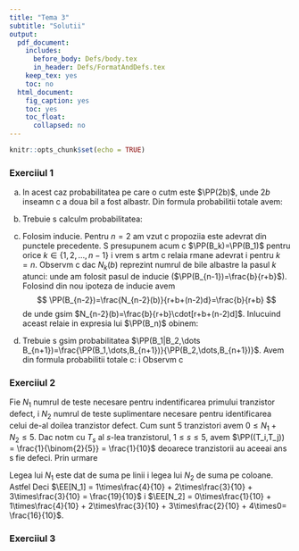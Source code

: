 ```yaml
---
title: "Tema 3"
subtitle: "Solutii"
output:
  pdf_document:
    includes:
      before_body: Defs/body.tex
      in_header: Defs/FormatAndDefs.tex
    keep_tex: yes
    toc: no
  html_document:
    fig_caption: yes
    toc: yes
    toc_float:
      collapsed: no
---
```


```r
knitr::opts_chunk$set(echo = TRUE)
```

### Exerci\c tiul 1

  a) In acest caz probabilitatea pe care o c\u aut\u am este $\PP(2b)$, unde $2b$ inseamn\u a c\u a a doua bil\u a a fost albastr\u a. Din formula probabilit\u a\c tii totale avem:
\begin{align*}
\PP(2b)&=\PP(2b|1r)\PP(r)+\PP(2b|1b)\PP(b)\\
&=\frac{b}{r+b+d}\cdot\frac{r}{r+b}+\frac{b+d}{r+b+d}\cdot\frac{b}{r+b}\\
&=\frac{b}{b+r}.
\end{align*}
  
  b) Trebuie s\u a calcul\u am probabilitatea:
\begin{align*}
\PP(1b|2b)&=\frac{\PP(2b|1b)\PP(1b)}{\PP(2b)}\\
&=\frac{\frac{b+d}{r+b+d}\cdot\frac{b}{r+b}}{\frac{b}{b+r}}=\frac{b+d}{r+b+d}.
\end{align*}
  
  c) Folosim induc\c tie. Pentru $n=2$ am v\u azut c\u a propozi\c tia este adev\u arat\u a din punctele precedente. S\u a presupunem acum c\u a $\PP(B_k)=\PP(B_1)$ pentru orice $k\in\{1,2,\dots,n-1\}$ \c si vrem s\u a ar\u at\u am c\u a rela\c tia r\u amane adev\u arat\u a \c si pentru $k=n$. Observ\u am c\u a dac\u a $N_k(b)$ reprezint\u a num\u arul de bile albastre la pasul $k$ atunci:
\begin{align*}
\PP(B_n)&=\PP(B_n|B_{n-1})\PP(B_{n-1})+\PP(B_n|B_{n-1}^c)\PP(B_{n-1}^c)\\
&=\frac{N_{n-2}(b)+d}{r+b+(n-1)d}\cdot\frac{b}{r+b}+\frac{N_{n-2}(b)}{r+b+(n-1)d}\cdot\frac{r}{r+b},
\end{align*}
unde am folosit pasul de induc\c tie ($\PP(B_{n-1})=\frac{b}{r+b}$). Folosind din nou ipoteza de induc\c tie avem
$$
\PP(B_{n-2})=\frac{N_{n-2}(b)}{r+b+(n-2)d}=\frac{b}{r+b}
$$
de unde g\u asim $N_{n-2}(b)=\frac{b}{r+b}\cdot[r+b+(n-2)d]$. Inlucuind aceast\u a rela\c tie in expresia lui $\PP(B_n)$ ob\c tinem:
\begin{align*}
\PP(B_n)&=\frac{N_{n-2}(b)(b+r)+bd}{(b+r)[r+b+(n-1)d]}\\
&=\frac{\frac{b}{r+b}\cdot[r+b+(n-2)d](b+r)+bd}{(b+r)[r+b+(n-1)d]}\\
&=\frac{b[r+b+(n-1)d]}{(b+r)[r+b+(n-1)d]}=\frac{b}{b+r}=\PP(B_1).
\end{align*}
  
  d) Trebuie s\u a g\u asim probabilitatea $\PP(B_1|B_2,\dots B_{n+1})=\frac{\PP(B_1,\dots,B_{n+1})}{\PP(B_2,\dots,B_{n+1})}$. Avem din formula probabilit\u a\c tii totale c\u a:
\begin{align*}
\PP(B_1,\dots,B_{n+1})&=\PP(B_{n+1}|B_1,\dots,B_n)\PP(B_n|B_1,\dots,B_{n-1})\dots\PP(B_2|B_1)\PP(B_1)\\
&=\frac{b+nd}{b+r+nd}\cdot\frac{b+(n-1)d}{b+r+(n-1)d}\dots\frac{b+d}{b+r+d}\cdot\frac{b}{b+r}\\
&=\frac{b(b+d)\dots(b+nd)}{(b+r)(b+r+d)\dots(b+r+nd)}
\end{align*}
\c si
\begin{align*}
\PP(B_2,\dots,B_{n+1})&=\PP(B_1,B_2,\dots,B_{n+1})+\PP(B_1^c,B_2,\dots,B_{n+1})\\
&=\PP(B_{n+1}|B_1,\dots,B_n)\PP(B_n|B_1,\dots,B_{n-1})\dots\PP(B_2|B_1)\PP(B_1)+\\
&+\PP(B_{n+1}|B_1^c,\dots,B_n)\PP(B_n|B_1^c,\dots,B_{n-1})\dots\PP(B_2|B_1^c)\PP(B_1^c)\\
&=\frac{b+nd}{b+r+nd}\cdot\frac{b+(n-1)d}{b+r+(n-1)d}\dots\frac{b+d}{b+r+d}\cdot\frac{b}{b+r}+\\
&+\frac{b+(n-1)d}{b+r+nd}\dots\frac{b}{b+r+d}\cdot\frac{r}{b+r}\\
&=\frac{b(b+d)\dots[b+(n-1)d](b+r+nd)}{(b+r)(b+r+d)\dots(b+r+nd)}.
\end{align*}
Observ\u am c\u a
\begin{align*}
\PP(B_1|B_2,\dots,B_{n+1})&=\frac{\PP(B_1,\dots,B_{n+1})}{\PP(B_2,\dots,B_{n+1})}\\
&=\frac{\frac{b(b+d)\dots(b+nd)}{(b+r)(b+r+d)\dots(b+r+nd)}}{\frac{b(b+d)\dots[b+(n-1)d](b+r+nd)}{(b+r)(b+r+d)\dots(b+r+nd)}}\\
&=\frac{b+nd}{b+r+nd}\to 1.
\end{align*}

### Exerci\c tiul 2
Fie $N_1$ num\u arul de teste necesare pentru indentificarea primului tranzistor defect, \c si $N_2$ num\u arul de teste suplimentare necesare pentru identificarea celui de-al doilea tranzistor defect. Cum sunt $5$ tranzistori avem $0\leq N_1+N_2\leq 5$. Dac\u a not\u am cu $T_s$ al $s$-lea tranzistorul, $1\leq s\leq 5$, avem $\PP((T_i,T_j)) = \frac{1}{\binom{2}{5}} = \frac{1}{10}$ deoarece tranzistorii au aceea\c si \c sans\u a s\u a fie defec\c ti. Prin urmare
\begin{align*}
    \PP(N_1=1,N_2=1) &= \PP((T_1,T_2)) = \frac{1}{10},\\
    \PP(N_1=1,N_2=2) &= \PP((T_1,T_3)) = \frac{1}{10},\\
    \PP(N_1=1,N_2=3) &= \PP((T_1,T_4)\cup(T_1,T_5)) = \frac{2}{10},\, (\mbox{$N_1=1$ \c si $2$, $3$, $4^e$ OK deci $5$ e defect})\\
    \PP(N_1=2,N_2=1) &= \PP((T_2,T_3)) = \frac{1}{10},\\
    \PP(N_1=2,N_2=2) &= \PP((T_2,T_4)\cup(T_2,T_5)) = \frac{2}{10},\, (\mbox{$N_1=2$ \c si $N_2=2$ sau $4$ sau $5$ defecte})\\
    \PP(N_1=3,N_2=1) &= \PP((T_3,T_4)\cup(T_3,T_5)) = \frac{2}{10},\, (\mbox{$N_1=3$ \c si $N_2=1$ sau $4$ sau $5$ defecte})\\
    \PP(N_1=3,N_2=0) &= \PP((T_4,T_5)) = \frac{1}{10},\, (\mbox{$N_1=3$ \c si primele $3$ OK atunci $4$ \c si $5^e$ defecte})
\end{align*}

\begin{center}
\begin{tabular}{c|ccccc}
\toprule
\backslashbox{$N_1$}{$N_2$}& 0 & 1 & 2 & 3 &  $\sum$\\
\midrule
1 & 0 & $\frac{1}{10}$ & $\frac{1}{10}$ & $\frac{2}{10}$ & $\frac{4}{10}$ \\
2 & 0 & $\frac{1}{10}$ & $\frac{2}{10}$ & 0 &  $\frac{3}{10}$\\
3 & $\frac{1}{10}$ & $\frac{2}{10}$ & 0 & 0 &  $\frac{3}{10}$\\
\midrule
$\sum$ & $\frac{1}{10}$  & $\frac{4}{10}$ & $\frac{3}{10}$ & $\frac{2}{10}$ &  \\
\bottomrule
\end{tabular}
\end{center}
\par\noindent
Legea lui $N_1$ este dat\u a de suma pe linii \c si legea lui $N_2$ de suma pe coloane. Astfel
\begin{equation*}
N_1\sim\left(\begin{array}{ccc}
            1 & 2 & 3 \\
            \frac{4}{10} & \frac{3}{10} & \frac{3}{10}
        \end{array}
        \right), \quad\quad
N_2\sim\left(\begin{array}{ccccc}
            0 & 1 & 2 & 3 & 4\\
            \frac{1}{10} & \frac{4}{10} & \frac{3}{10} & \frac{2}{10} & 0
        \end{array}\right).
\end{equation*}
Deci $\EE[N_1] = 1\times\frac{4}{10} + 2\times\frac{3}{10} + 3\times\frac{3}{10} = \frac{19}{10}$ \c si $\EE[N_2] = 0\times\frac{1}{10} + 1\times\frac{4}{10} + 2\times\frac{3}{10} + 3\times\frac{2}{10} + 4\times0= \frac{16}{10}$.
  
### Exerci\c tiul 3

\begin{enumerate}
\item Cum $f$ este densitate ea verific\u a rela\c tia $\iint_{\RR^2}f(x_1,x_2)\,dx_1dx_2 = 1$ deci $\iint_{\RR^2}c\1_{D(R)}(x_1,x_2)\,dx_1dx_2 = 1$ de unde $c\times(\pi R^2) = 1$ \c si $c = \frac{1}{\pi R^2}$.

\item Legile marginale ale lui $X_1$ \c si $X_2$ sunt determinate de urm\u atoarele formule: $f_{X_1}(x_1) = \int_{\RR}f(x_1,x_2)\,dx_2$ \c si $f_{X_2}(x_2) = \int_{\RR}f(x_1,x_2)\,dx_1$. Avem
    \begin{align*}
        f_{X_1}(x_1) &= \int_{\RR}f(x_1,x_2)\,dx_2 = \int_{\RR}\frac{1}{\pi R^2}\1_{D(R)}(x_1,x_2)\,dx_2\\
        &= \frac{1}{\pi R^2}\int_{\RR}\1_{[-\sqrt{R^2-x_1^2},\sqrt{R^2-x_1^2}]}(x_2)\1_{[-R,R]}(x_1)\,dx_2\\
        &= \frac{1}{\pi R^2}\1_{[-R,R]}(x_1)\int_{-\sqrt{R^2-x_1^2}}^{\sqrt{R^2-x_1^2}}\,dx_2 = \frac{2\sqrt{R^2-x_1^2}}{\pi R^2}\1_{[-R,R]}(x_1)
    \end{align*}
\c si in mod similar g\u asim 
    \begin{align*}
        f_{X_2}(x_2) &= \int_{\RR}f(x_1,x_2)\,dx_1 = \int_{\RR}\frac{1}{\pi R^2}\1_{D(R)}(x_1,x_2)\,dx_1\\
        &= \frac{1}{\pi R^2}\int_{\RR}\1_{[-\sqrt{R^2-x_2^2},\sqrt{R^2-x_2^2}]}(x_1)\1_{[-R,R]}(x_2)\,dx_1\\
        &= \frac{1}{\pi R^2}\1_{[-R,R]}(x_2)\int_{-\sqrt{R^2-x_2^2}}^{\sqrt{R^2-x_2^2}}\,dx_1 = \frac{2\sqrt{R^2-x_2^2}}{\pi R^2}\1_{[-R,R]}(x_2).
    \end{align*}
\item Observ\u am c\u a distan\c ta de la punctul $(X_1,X_2)$ la $(0,0)$ este $L = \sqrt{X_1^2+X_2^2}$. Pentru a g\u asi probabilitatea $\PP(L\leq a)$putem folosi atat o metod\u a geometric\u a cat \c si una probabilist\u a.
    \par\noindent
    Considera\c tii geometrice: cum $(X_1,X_2)$ este uniform distribuit\u a pe discul $D(R)$ atunci
    \begin{equation*}
        \PP(L\leq a) = \PP((X_1,X_2)\in D(a)) = \frac{\MA(D(a))}{\MA(D(R))} = \frac{\pi a^2}{\pi R^2} = \frac{a^2}{R^2}.
    \end{equation*}
    Considera\c tii probabiliste:
    \begin{align*}
        \PP(L\leq a) &= \EE\left[\1_{\{L\leq a\}}\right] = \EE\left[\1_{\{X_1^2+X_2^2\leq a^2\}}\right] = \iint_{\RR^2}\1_{\{x_1^2+x_2^2\leq a^2\}}(x_1,x_2)f(x_1,x_2)\,dx_1dx_2\\
                &= \frac{1}{\pi R^2}\iint_{\RR^2}\1_{\{x_1^2+x_2^2\leq a^2\}}(x_1,x_2)\1_{D(R)}(x_1,x_2)\,dx_1dx_2 \\
                &= \frac{1}{\pi R^2}\iint_{\RR^2}\1_{\{x_1^2+x_2^2\leq a^2\}}(x_1,x_2)\1_{\{x_1^2+x_2^2\leq R^2\}}(x_1,x_2)\,dx_1dx_2 \\
                &= \frac{1}{\pi R^2}\iint_{\RR^2}\1_{\{x_1^2+x_2^2\leq a^2\}\cap \{x_1^2+x_2^2\leq R^2\}}(x_1,x_2)\,dx_1dx_2\\
                &= \frac{1}{\pi R^2}\iint_{\RR^2}\1_{\{x_1^2+x_2^2\leq a^2\}}(x_1,x_2)\,dx_1dx_2 = \frac{\pi a^2}{\pi R^2}\\
                &= \frac{a^2}{R^2}.
    \end{align*}

Am v\u azut c\u a $F_L(a) = \PP(L\leq a) = \frac{a^2}{R^2},\, \forall a\in[0,R]$ de unde g\u asim c\u a densitatea este $f_L(a) = \frac{d}{da}F_L(a) = \frac{2a}{R^2}\1_{[0,R]}(a)$. Media se calculeaz\u a acum u\c sor
    \begin{equation*}
        \EE[L] = \int_{\RR}af_L(a)\,da = 2\int_{\RR}\frac{a^2}{R^2}\1_{[0,R]}(a)\,da = \frac{2}{R^2}\left[\frac{a^3}{3}\right]_{0}^{R} = \frac{2R}{3}.
    \end{equation*}
\end{enumerate}

\begin{figure}[ht]
\centering
\subfigure[]{%
\includegraphics[width=0.25\textwidth]{Figs/Fig1_ex3_t3.pdf}
\label{Fig1_ex3_t3}}
\quad
\subfigure[]{%
\includegraphics[width=0.5\textwidth]{Figs/Fig2_ex3_t3.pdf}
\label{Fig2_ex3_t3}}
%
\caption{Reprezentarea grafic\u a a lui $D$ \c si func\c tia de reparti\c tie $F_L$}
\label{Fig_ex3_t3}
\end{figure}





